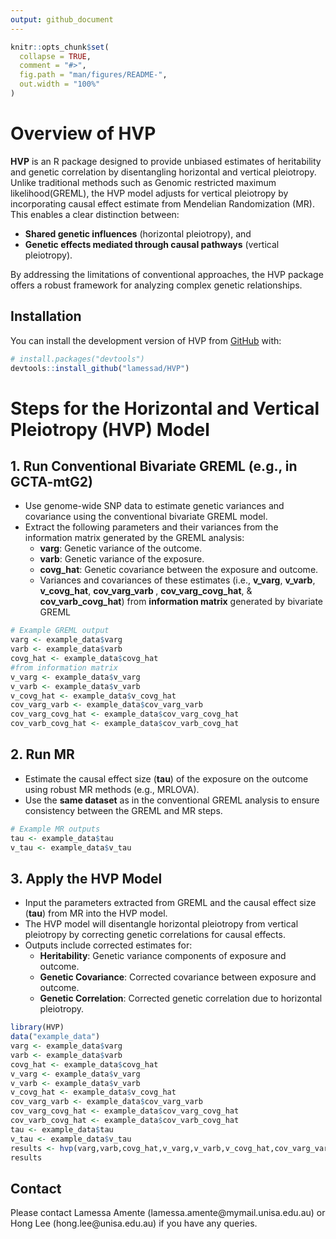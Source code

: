 ```yaml
---
output: github_document
---
```


<!-- README.md is generated from README.Rmd. Please edit that file -->

```r
knitr::opts_chunk$set(
  collapse = TRUE,
  comment = "#>",
  fig.path = "man/figures/README-",
  out.width = "100%"
)
```

# Overview of HVP

<!-- badges: start -->
<!-- badges: end -->

**HVP** is an R package designed to provide unbiased estimates of heritability and genetic correlation by disentangling horizontal and vertical pleiotropy. Unlike traditional methods such as  Genomic restricted maximum likelihood(GREML), the HVP model adjusts for vertical pleiotropy by incorporating causal effect estimate from Mendelian Randomization (MR). This enables a clear distinction between:

- **Shared genetic influences** (horizontal pleiotropy), and
- **Genetic effects mediated through causal pathways** (vertical pleiotropy).

By addressing the limitations of conventional approaches, the HVP package offers a robust framework for analyzing complex genetic relationships.

## Installation

You can install the development version of HVP from [GitHub](https://github.com/) with:

``` r
# install.packages("devtools")
devtools::install_github("lamessad/HVP")
```

# Steps for the Horizontal and Vertical Pleiotropy (HVP) Model

## 1. Run Conventional Bivariate GREML (e.g., in GCTA-mtG2)

- Use genome-wide SNP data to estimate genetic variances and covariance using the conventional bivariate GREML model.
- Extract the following parameters and their variances from the information matrix generated by the GREML analysis:
  - **varg**: Genetic variance of the outcome.
  - **varb**: Genetic variance of the exposure.
  - **covg_hat**: Genetic covariance between the exposure and outcome.
  - Variances and covariances of these estimates (i.e., **v_varg**, **v_varb**, **v_covg_hat**, **cov_varg_varb **, **cov_varg_covg_hat**, & **cov_varb_covg_hat**) from **information matrix** generated by bivariate GREML

```r
# Example GREML output
varg <- example_data$varg
varb <- example_data$varb
covg_hat <- example_data$covg_hat
#from information matrix
v_varg <- example_data$v_varg
v_varb <- example_data$v_varb
v_covg_hat <- example_data$v_covg_hat
cov_varg_varb <- example_data$cov_varg_varb
cov_varg_covg_hat <- example_data$cov_varg_covg_hat
cov_varb_covg_hat <- example_data$cov_varb_covg_hat
```

## 2. Run MR

- Estimate the causal effect size (**tau**) of the exposure on the outcome using robust MR methods (e.g., MRLOVA).
- Use the **same dataset** as in the conventional GREML analysis to ensure consistency between the GREML and MR steps.

```r
# Example MR outputs
tau <- example_data$tau
v_tau <- example_data$v_tau
```

## 3. Apply the HVP Model

- Input the parameters extracted from GREML and the causal effect size (**tau**) from MR into the HVP model.
- The HVP model will disentangle horizontal pleiotropy from vertical pleiotropy by correcting genetic correlations for causal effects.
- Outputs include corrected estimates for:
  - **Heritability**: Genetic variance components of exposure and outcome.
  - **Genetic Covariance**: Corrected covariance between exposure and outcome.
  - **Genetic Correlation**: Corrected genetic correlation due to horizontal pleiotropy.

```r

library(HVP)
data("example_data")
varg <- example_data$varg
varb <- example_data$varb
covg_hat <- example_data$covg_hat
v_varg <- example_data$v_varg
v_varb <- example_data$v_varb
v_covg_hat <- example_data$v_covg_hat
cov_varg_varb <- example_data$cov_varg_varb
cov_varg_covg_hat <- example_data$cov_varg_covg_hat
cov_varb_covg_hat <- example_data$cov_varb_covg_hat
tau <- example_data$tau
v_tau <- example_data$v_tau
results <- hvp(varg,varb,covg_hat,v_varg,v_varb,v_covg_hat,cov_varg_varb,cov_varg_covg_hat,cov_varb_covg_hat,tau)
results
```
## Contact

Please contact Lamessa Amente (lamessa.amente@mymail.unisa.edu.au) or Hong Lee (hong.lee@unisa.edu.au) if you have any queries.
